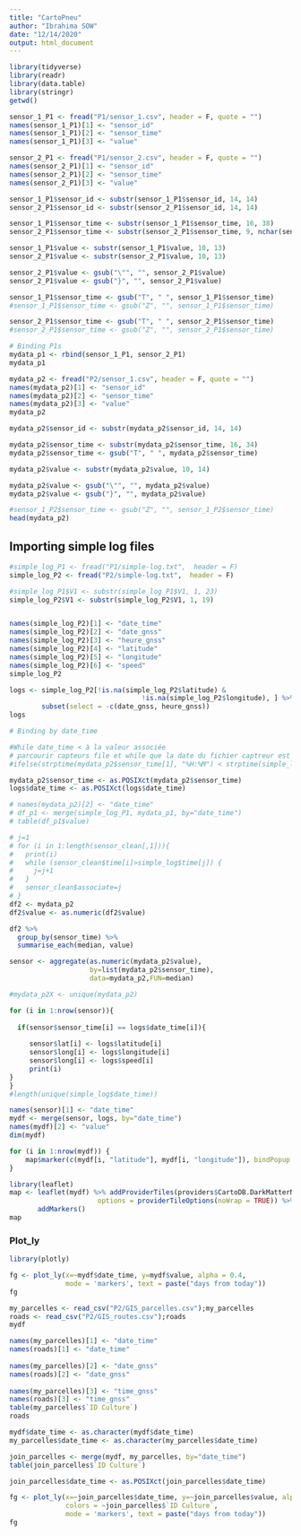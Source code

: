 ```yaml
---
title: "CartoPneu"
author: "Ibrahima SOW"
date: "12/14/2020"
output: html_document
---
```


```r
library(tidyverse)
library(readr)
library(data.table)
library(stringr)
getwd()
```


```r
sensor_1_P1 <- fread("P1/sensor_1.csv", header = F, quote = "")
names(sensor_1_P1)[1] <- "sensor_id"
names(sensor_1_P1)[2] <- "sensor_time"
names(sensor_1_P1)[3] <- "value"
``` 

```r
sensor_2_P1 <- fread("P1/sensor_2.csv", header = F, quote = "")
names(sensor_2_P1)[1] <- "sensor_id"
names(sensor_2_P1)[2] <- "sensor_time"
names(sensor_2_P1)[3] <- "value"
``` 

```r
sensor_1_P1$sensor_id <- substr(sensor_1_P1$sensor_id, 14, 14)
sensor_2_P1$sensor_id <- substr(sensor_2_P1$sensor_id, 14, 14)

sensor_1_P1$sensor_time <- substr(sensor_1_P1$sensor_time, 16, 38)
sensor_2_P1$sensor_time <- substr(sensor_2_P1$sensor_time, 9, nchar(sensor_2_P1$sensor_time)-2)

sensor_1_P1$value <- substr(sensor_1_P1$value, 10, 13)
sensor_2_P1$value <- substr(sensor_2_P1$value, 10, 13)

sensor_2_P1$value <- gsub("\"", "", sensor_2_P1$value)
sensor_2_P1$value <- gsub("}", "", sensor_2_P1$value)

sensor_1_P1$sensor_time <- gsub("T", " ", sensor_1_P1$sensor_time)
#sensor_1_P1$sensor_time <- gsub("Z", "", sensor_1_P1$sensor_time)

sensor_2_P1$sensor_time <- gsub("T", " ", sensor_2_P1$sensor_time)
#sensor_2_P1$sensor_time <- gsub("Z", "", sensor_2_P1$sensor_time)
```

```r
# Binding P1s
mydata_p1 <- rbind(sensor_1_P1, sensor_2_P1)
mydata_p1
```

```r
mydata_p2 <- fread("P2/sensor_1.csv", header = F, quote = "")
names(mydata_p2)[1] <- "sensor_id"
names(mydata_p2)[2] <- "sensor_time"
names(mydata_p2)[3] <- "value"
mydata_p2
``` 


```r
mydata_p2$sensor_id <- substr(mydata_p2$sensor_id, 14, 14)

mydata_p2$sensor_time <- substr(mydata_p2$sensor_time, 16, 34)
mydata_p2$sensor_time <- gsub("T", " ", mydata_p2$sensor_time)

mydata_p2$value <- substr(mydata_p2$value, 10, 14)

mydata_p2$value <- gsub("\"", "", mydata_p2$value)
mydata_p2$value <- gsub("}", "", mydata_p2$value)

#sensor_1_P2$sensor_time <- gsub("Z", "", sensor_1_P2$sensor_time)
head(mydata_p2)
```

## Importing simple log files 

```r
#simple_log_P1 <- fread("P1/simple-log.txt",  header = F)
simple_log_P2 <- fread("P2/simple-log.txt",  header = F)

#simple_log_P1$V1 <- substr(simple_log_P1$V1, 1, 23)
simple_log_P2$V1 <- substr(simple_log_P2$V1, 1, 19)


names(simple_log_P2)[1] <- "date_time"
names(simple_log_P2)[2] <- "date_gnss"
names(simple_log_P2)[3] <- "heure_gnss"
names(simple_log_P2)[4] <- "latitude"
names(simple_log_P2)[5] <- "longitude"
names(simple_log_P2)[6] <- "speed"
simple_log_P2
```


```r
logs <- simple_log_P2[!is.na(simple_log_P2$latitude) &
                                 !is.na(simple_log_P2$longitude), ] %>%
        subset(select = -c(date_gnss, heure_gnss))
logs
```

```r
# Binding by date_time

#While date_time < à la valeur associée 
# parcourir capteurs file et while que la date du fichier captreur est inférieur à la 
#ifelse(strptime(mydata_p2$sensor_time[1], "%H:%M") < strptime(simple_log$date_time[1], "%H:%M"), "Dead", "NONE")

mydata_p2$sensor_time <- as.POSIXct(mydata_p2$sensor_time)
logs$date_time <- as.POSIXct(logs$date_time)

# names(mydata_p2)[2] <- "date_time"
# df_p1 <- merge(simple_log_P1, mydata_p1, by="date_time")
# table(df_p1$value)

# j=1
# for (i in 1:length(sensor_clean[,1])){
#   print(i)
#   while (sensor_clean$time[i]>simple_log$time[j]) {
#     j=j+1
#   }
#   sensor_clean$associate=j
# }
df2 <- mydata_p2
df2$value <- as.numeric(df2$value)
```

```r
df2 %>%
  group_by(sensor_time) %>%
  summarise_each(median, value)
```

```r
sensor <- aggregate(as.numeric(mydata_p2$value),
                    by=list(mydata_p2$sensor_time),
                    data=mydata_p2,FUN=median)
```

```r
#mydata_p2X <- unique(mydata_p2)

for (i in 1:nrow(sensor)){
  
  if(sensor$sensor_time[i] == logs$date_time[i]){
    
     sensor$lat[i] <- logs$latitude[i]
     sensor$long[i] <- logs$longitude[i]
     sensor$long[i] <- logs$speed[i]
     print(i)
}
}
#length(unique(simple_log$date_time))
```


```r
names(sensor)[1] <- "date_time"
mydf <- merge(sensor, logs, by="date_time")
names(mydf)[2] <- "value"
dim(mydf)
```

```r
for (i in 1:nrow(mydf)) {
    map$marker(c(mydf[i, "latitude"], mydf[i, "longitude"]), bindPopup = mydf[i, "location"])
}
```


```r
library(leaflet)
map <- leaflet(mydf) %>% addProviderTiles(providers$CartoDB.DarkMatterNoLabels,
                      options = providerTileOptions(noWrap = TRUE)) %>%
       addMarkers()
map
```

### Plot_ly 
```r
library(plotly)
```

```r
fg <- plot_ly(x=~mydf$date_time, y=mydf$value, alpha = 0.4,
              mode = 'markers', text = paste("days from today"))
fg
```

```r
my_parcelles <- read_csv("P2/GIS_parcelles.csv");my_parcelles
roads <- read_csv("P2/GIS_routes.csv");roads
mydf
```

```r
names(my_parcelles)[1] <- "date_time"
names(roads)[1] <- "date_time"
  
names(my_parcelles)[2] <- "date_gnss"
names(roads)[2] <- "date_gnss"
  
names(my_parcelles)[3] <- "time_gnss"
names(roads)[3] <- "time_gnss"
table(my_parcelles$`ID Culture`)
roads
```

```r
mydf$date_time <- as.character(mydf$date_time)
my_parcelles$date_time <- as.character(my_parcelles$date_time)
```

```r
join_parcelles <- merge(mydf, my_parcelles, by="date_time")
table(join_parcelles$`ID Culture`)
```



```r
join_parcelles$date_time <- as.POSIXct(join_parcelles$date_time)

fg <- plot_ly(x=~join_parcelles$date_time, y=~join_parcelles$value, alpha = 0.4,
              colors = ~join_parcelles$`ID Culture`,
              mode = 'markers', text = paste("days from today"))
fg
```

